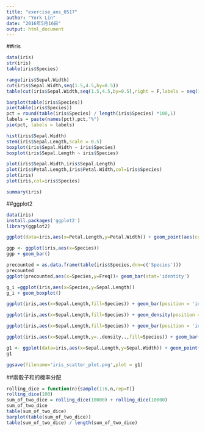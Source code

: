 ```yaml
---
title: "exercise_ans_0517"
author: "York Lin"
date: "2016年5月16日"
output: html_document
---
```


##iris 
```R
data(iris)
str(iris)
table(iris$Species)

range(iris$Sepal.Width)
cut(iris$Sepal.Width,seq(1.5,4.5,by=0.5))
table(cut(iris$Sepal.Width,seq(1.5,4.5,by=0.5),right = F,labels = seq(1,length(seq(1.5,4.5,by=0.5))-1)))

barplot(table(iris$Species))
pie(table(iris$Species))
pct = round(table(iris$Species) / length(iris$Species) *100,1)
labels = paste(names(pct),pct,"%")
pie(pct, labels = labels)

hist(iris$Sepal.Width)
stem(iris$Sepal.Length,scale = 0.5)
boxplot(iris$Sepal.Width ~ iris$Species)
boxplot(iris$Sepal.Length ~ iris$Species)

plot(iris$Sepal.Width,iris$Sepal.Length)
plot(iris$Petal.Length,iris$Petal.Width,col=iris$Species)
plot(iris)
plot(iris,col=iris$Species)

summary(iris)

```

##ggplot2
```R
data(iris)
install.packages('ggplot2')
library(ggplot2)

ggplot(data=iris,aes(x=Petal.Length,y=Petal.Width)) + geom_point(aes(col=Species))

ggp <- ggplot(iris,aes(x=Species))
ggp + geom_bar()

precounted = as.data.frame(table(iris$Species,dnn=c('Species')))
precounted
ggplot(precounted,aes(x=Species,y=Freq))+ geom_bar(stat='identity')

g_i =ggplot(iris,aes(x=Species,y=Sepal.Length))
g_i + geom_boxplot()

ggplot(iris,aes(x=Sepal.Length,fill=Species)) + geom_bar(position = 'identity', alpha=0.4)

ggplot(iris,aes(x=Sepal.Length,fill=Species)) + geom_density(position = 'identity', alpha=0.4)

ggplot(iris,aes(x=Sepal.Length,fill=Species)) + geom_bar(position = 'identity', alpha=0.4)+ geom_density(position = 'identity', alpha=0.4)

ggplot(iris,aes(x=Sepal.Length,y=..density..,fill=Species)) + geom_bar(position = 'identity', alpha=0.4)+ geom_density(position = 'identity', alpha=0.4)

g1 <- ggplot(data=iris,aes(x=Sepal.Length,y=Sepal.Width)) + geom_point(shape=7,size=2)
g1

ggsave(filename='iris_scatter_plot.png',plot = g1)
```

##兩骰子和的機率分配
```R
rolling_dice = function(n){sample(1:6,n,rep=T)}
rolling_dice(100)
sum_of_two_dice = rolling_dice(10000) + rolling_dice(10000)
sum_of_two_dice
table(sum_of_two_dice)
barplot(table(sum_of_two_dice))
table(sum_of_two_dice) / length(sum_of_two_dice)
```
